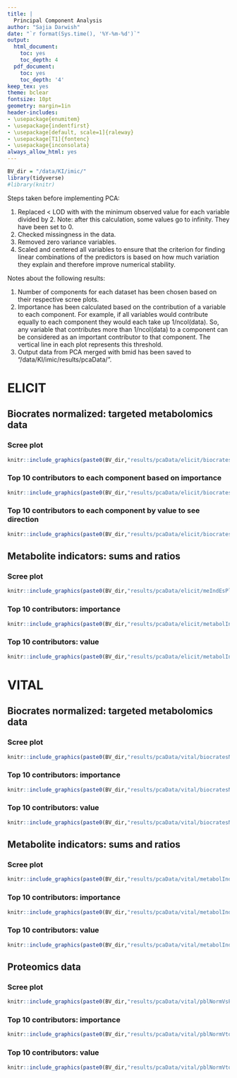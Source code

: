 ```yaml
---
title: |
  Principal Component Analysis
author: "Sajia Darwish"
date: "`r format(Sys.time(), '%Y-%m-%d')`"
output:
  html_document:
    toc: yes
    toc_depth: 4
  pdf_document:
    toc: yes
    toc_depth: '4'
keep_tex: yes
theme: bclear
fontsize: 10pt
geometry: margin=1in
header-includes:
- \usepackage{enumitem}
- \usepackage{indentfirst}
- \usepackage[default, scale=1]{raleway}
- \usepackage[T1]{fontenc}
- \usepackage{inconsolata}
always_allow_html: yes
---
```

```r
BV_dir = "/data/KI/imic/"
library(tidyverse)
#library(knitr)
```
Steps taken before implementing PCA:

1) Replaced < LOD with with the minimum observed value for each variable divided by 2.
   Note: after this calculation, some values go to infinity. They have been set to 0.
2) Checked missingness in the data.
3) Removed zero variance variables.
4) Scaled and centered all variables to ensure that the criterion for finding linear combinations of the predictors is based on how much variation they explain and therefore improve numerical stability.

Notes about the following results:

1) Number of components for each dataset has been chosen based on their respective scree plots.
2) Importance has been calculated based on the contribution of a variable to each component. For example, if all variables would contribute equally to each component they would each take up 1/ncol(data). So, any variable that contributes more than 1/ncol(data) to a component can be considered as an important contributor to that component. The vertical line in each plot represents this threshold.
3) Output data from PCA merged with bmid has been saved to "/data/KI/imic/results/pcaData/".

# ELICIT

## Biocrates normalized: targeted metabolomics data

### Scree plot
```r
knitr::include_graphics(paste0(BV_dir,"results/pcaData/elicit/biocratesNormEsPlot.png"))
```

### Top 10 contributors to each component based on importance
```r
knitr::include_graphics(paste0(BV_dir,"results/pcaData/elicit/biocratesNormEtop10cI.png"))
```

### Top 10 contributors to each component by value to see direction
```r
knitr::include_graphics(paste0(BV_dir,"results/pcaData/elicit/biocratesNormEtop10cV.png"))
```

## Metabolite indicators: sums and ratios

### Scree plot
```r
knitr::include_graphics(paste0(BV_dir,"results/pcaData/elicit/meIndEsPlot.png"))
```

### Top 10 contributors: importance
```r
knitr::include_graphics(paste0(BV_dir,"results/pcaData/elicit/metabolIndtop10cI.png"))
```

### Top 10 contributors: value
```r
knitr::include_graphics(paste0(BV_dir,"results/pcaData/elicit/metabolIndtop10cV.png"))
```

# VITAL

## Biocrates normalized: targeted metabolomics data

### Scree plot
```r
knitr::include_graphics(paste0(BV_dir,"results/pcaData/vital/biocratesNormVsPlot.png"))
```

### Top 10 contributors: importance
```r
knitr::include_graphics(paste0(BV_dir,"results/pcaData/vital/biocratesNormVtop10cI.png"))
```

### Top 10 contributors: value
```r
knitr::include_graphics(paste0(BV_dir,"results/pcaData/vital/biocratesNormVtop10cV.png"))
```

## Metabolite indicators: sums and ratios

### Scree plot
```r
knitr::include_graphics(paste0(BV_dir,"results/pcaData/vital/metabolIndsPlot.png"))
```

### Top 10 contributors: importance
```r
knitr::include_graphics(paste0(BV_dir,"results/pcaData/vital/metabolIndtop10cI.png"))
```

### Top 10 contributors: value
```r
knitr::include_graphics(paste0(BV_dir,"results/pcaData/vital/metabolIndtop10cV.png"))
```

## Proteomics data

### Scree plot
```r
knitr::include_graphics(paste0(BV_dir,"results/pcaData/vital/pblNormVsPlot.png"))
```

### Top 10 contributors: importance
```r
knitr::include_graphics(paste0(BV_dir,"results/pcaData/vital/pblNormVtop10cI.png"))
```

### Top 10 contributors: value
```r
knitr::include_graphics(paste0(BV_dir,"results/pcaData/vital/pblNormVtop10cV.png"))
```




